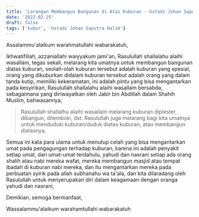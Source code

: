 ```yaml
---
title: 'Larangan Membangun Bangunan di Atas Kuburan - Ustadz Johan Saputra Halim, M.H.I.'
date: '2022-02-25'
draft: false
tags: ['kubur', 'Ustadz Johan Saputra Halim']
---
```


Assalammu'alaikum warahmatullahi wabarakatuh,

Ikhwatifillah, azzaniallahi waiyyakum jami'an, Rasulullah shallalahu alaihi wasallam, tegas sekali, melarang kita umatnya untuk membangun bangunan diatas kuburan, seolah-olah kuburan tersebut adalah kuburan yang spesial, orang yang dikuburkan didalam kuburan tersebut adalah orang yang dalam tanda kutip, memiliki kekeramatan, ini adalah pintu yang bisa mengantarkan pada kesyirikan, Rasulullah shallalahu alaihi wasallam bersabda, sebagaimana yang diriwayatkan oleh Jabir bin Abdillah dalam Shahih Muslim, bahwasannya,

> Rasulullah shallalhu alaihi wasallam melarang kuburan diplester, dibangun, ditemboki, dst. Rasulullah juga melarang bagi kita umatnya untuk menduduki kuburan/duduk diatas kuburan, atau membangun diatasnya,

Semua ini kata para ulama untuk menutup celah yang bisa mengantarkan umat pada pengagungan terhadap kuburan, karena ini adalah penyakit setiap umat, dari umat-umat terdahulu, yahudi dan nasrani setiap ada orang shalih atau nabi mereka wafat, mereka membangun masjid atau tempat ibadah di kuburan nabi mereka, dan itu mengantarkan mereka pada perbuatan syirik pada allah subhanahu wa ta'ala, dan kita dilaradang oleh Rasulullah untuk menyerupakan diri dalam keagamaan dengan oranga yahudi dan nasrani,

Demikian, semoga bermanfaat,

Wassalammu'alaikum warahamtullahi wabarakatuh
